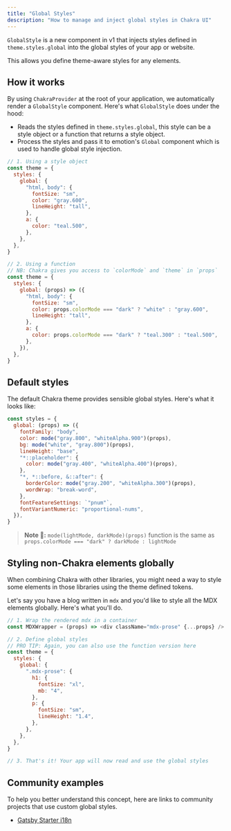 ```yaml
---
title: "Global Styles"
description: "How to manage and inject global styles in Chakra UI"
---
```


`GlobalStyle` is a new component in v1 that injects styles defined in
`theme.styles.global` into the global styles of your app or website.

This allows you define theme-aware styles for any elements.

## How it works

By using `ChakraProvider` at the root of your application, we automatically
render a `GlobalStyle` component. Here's what `GlobalStyle` does under the hood:

- Reads the styles defined in `theme.styles.global`, this style can be a style
  object or a function that returns a style object.
- Process the styles and pass it to emotion's `Global` component which is used
  to handle global style injection.

```js
// 1. Using a style object
const theme = {
  styles: {
    global: {
      "html, body": {
        fontSize: "sm",
        color: "gray.600",
        lineHeight: "tall",
      },
      a: {
        color: "teal.500",
      },
    },
  },
}

// 2. Using a function
// NB: Chakra gives you access to `colorMode` and `theme` in `props`
const theme = {
  styles: {
    global: (props) => ({
      "html, body": {
        fontSize: "sm",
        color: props.colorMode === "dark" ? "white" : "gray.600",
        lineHeight: "tall",
      },
      a: {
        color: props.colorMode === "dark" ? "teal.300" : "teal.500",
      },
    }),
  },
}
```

## Default styles

The default Chakra theme provides sensible global styles. Here's what it looks
like:

```js
const styles = {
  global: (props) => ({
    fontFamily: "body",
    color: mode("gray.800", "whiteAlpha.900")(props),
    bg: mode("white", "gray.800")(props),
    lineHeight: "base",
    "*::placeholder": {
      color: mode("gray.400", "whiteAlpha.400")(props),
    },
    "*, *::before, &::after": {
      borderColor: mode("gray.200", "whiteAlpha.300")(props),
      wordWrap: "break-word",
    },
    fontFeatureSettings: `"pnum"`,
    fontVariantNumeric: "proportional-nums",
  }),
}
```

> **Note 🚨:** `mode(lightMode, darkMode)(props)` function is the same as
> `props.colorMode === "dark" ? darkMode : lightMode`

## Styling non-Chakra elements globally

When combining Chakra with other libraries, you might need a way to style some
elements in those libraries using the theme defined tokens.

Let's say you have a blog written in `mdx` and you'd like to style all the MDX
elements globally. Here's what you'll do.

```js
// 1. Wrap the rendered mdx in a container
const MDXWrapper = (props) => <div className="mdx-prose" {...props} />

// 2. Define global styles
// PRO TIP: Again, you can also use the function version here
const theme = {
  styles: {
    global: {
      ".mdx-prose": {
        h1: {
          fontSize: "xl",
          mb: "4",
        },
        p: {
          fontSize: "sm",
          lineHeight: "1.4",
        },
      },
    },
  },
}

// 3. That's it! Your app will now read and use the global styles
```

## Community examples

To help you better understand this concept, here are links to community projects
that use custom global styles.

- [Gatsby Starter i18n](https://git.habd.as/comfusion/gatsby-starter-i18n-react-i18next/src/branch/master/src/utils/theme.tsx)
